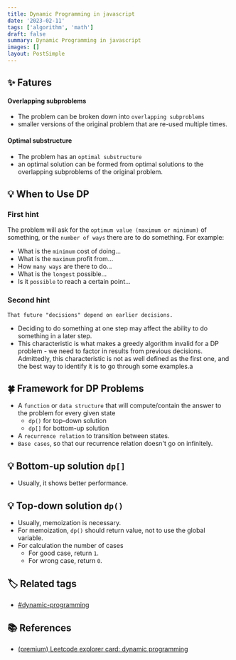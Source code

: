 ```yaml
---
title: Dynamic Programming in javascript
date: '2023-02-11'
tags: ['algorithm', 'math']
draft: false
summary: Dynamic Programming in javascript
images: []
layout: PostSimple
---
```


## ✨ Fatures

#### Overlapping subproblems

- The problem can be broken down into `overlapping subproblems`
- smaller versions of the original problem that are re-used multiple times.

#### Optimal substructure

- The problem has an `optimal substructure`
- an optimal solution can be formed from optimal solutions to the overlapping subproblems of the original problem.

## 💡 When to Use DP

### First hint

The problem will ask for the `optimum value (maximum or minimum)` of something, or the `number of ways` there are to do something.
For example:

- What is the `minimum` cost of doing...
- What is the `maximum` profit from...
- How `many ways` are there to do...
- What is the `longest` possible...
- Is it `possible` to reach a certain point...

### Second hint

```
That future "decisions" depend on earlier decisions.
```

- Deciding to do something at one step may affect the ability to do something in a later step.
- This characteristic is what makes a greedy algorithm invalid for a DP problem - we need to factor in results from previous decisions. Admittedly, this characteristic is not as well defined as the first one, and the best way to identify it is to go through some examples.a

## 🍀 Framework for DP Problems

- A `function` or `data structure` that will compute/contain the answer to the problem for every given state
  - `dp()` for top-down solution
  - `dp[]` for bottom-up solution
- A `recurrence relation` to transition between states.
- `Base cases`, so that our recurrence relation doesn't go on infinitely.

## 💡 Bottom-up solution `dp[]`

- Usually, it shows better performance.

## 💡 Top-down solution `dp()`

- Usually, memoization is necessary.
- For memoization, `dp()` should return value, not to use the global variable.
- For calculation the number of cases
  - For good case, return `1`.
  - For wrong case, return `0`.

## 🏷️ Related tags

- [#dynamic-programming](https://tkhwang.me/tags/dynamic-programming)

## 📚 References

- [(premium) Leetcode explorer card: dynamic programming](https://leetcode.com/explore/learn/card/dynamic-programming/)
